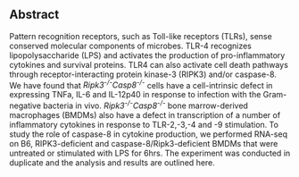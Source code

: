 Abstract
------------
Pattern recognition receptors, such as Toll-like receptors (TLRs), sense conserved molecular components of microbes. TLR-4 recognizes lipopolysaccharide (LPS) and activates the production of pro-inflammatory cytokines and survival proteins. TLR4 can also activate cell death pathways through receptor-interacting protein kinase-3 (RIPK3) and/or caspase-8. We have found that *Ripk3^-/-^Casp8^-/-^* cells have a cell-intrinsic defect in expressing TNFa, IL-6 and IL-12p40 in response to infection with the Gram-negative bacteria in vivo. *Ripk3^-/-^Casp8^-/-^* bone marrow-derived macrophages (BMDMs) also have a defect in transcription of a number of inflammatory cytokines in response to TLR-2,-3,-4 and -9 stimulation. To study the role of caspase-8 in cytokine production, we performed RNA-seq on  B6, RIPK3-deficient and caspase-8/Ripk3-deficient BMDMs that were untreated or stimulated with LPS for 6hrs. The experiment was conducted in duplicate and the analysis and results are outlined here.
